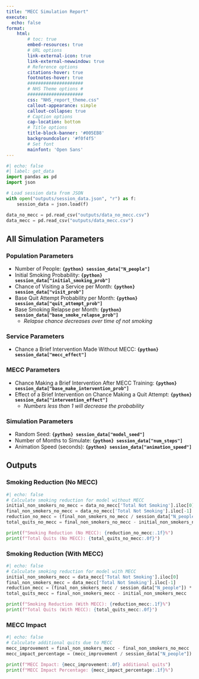 ```yaml
---
title: "MECC Simulation Report"
execute:
  echo: false
format:
    html:
        # toc: true
        embed-resources: true
        # URL options
        link-external-icon: true
        link-external-newwindow: true
        # Reference options
        citations-hover: true
        footnotes-hover: true
        #####################
        # NHS Theme options #
        #####################
        css: "NHS_report_theme.css"
        callout-appearance: simple
        callout-collapse: true
        # Caption options
        cap-location: bottom
        # Title options
        title-block-banner: '#005EB8'
        backgroundcolor: '#f0f4f5'
        # Set font
        mainfont: 'Open Sans'
---
```


<!-- ![](resources\MECC.jpg){height=100} -->

```python
#| echo: false
#| label: get_data
import pandas as pd
import json

# Load session data from JSON
with open("outputs/session_data.json", "r") as f:
    session_data = json.load(f)

data_no_mecc = pd.read_csv("outputs/data_no_mecc.csv")
data_mecc = pd.read_csv("outputs/data_mecc.csv")

```

## All Simulation Parameters

### Population Parameters
 - Number of People: **`{python} session_data["N_people"]`** 
 - Initial Smoking Probability: **`{python} session_data["initial_smoking_prob"]`**
 - Chance of Visiting a Service per Month: **`{python} session_data["visit_prob"]`**
 - Base Quit Attempt Probability per Month: **`{python} session_data["quit_attempt_prob"]`**
 - Base Smoking Relapse per Month: **`{python} session_data["base_smoke_relapse_prob"]`**
    - *Relapse chance decreases over time of not smoking*

### Service Parameters
- Chance a Brief Intervention Made Without MECC: **`{python} session_data["mecc_effect"]`**

### MECC Parameters
 - Chance Making a Brief Intervention After MECC Training: **`{python} session_data["base_make_intervention_prob"]`**
 - Effect of a Brief Intervention on Chance Making a Quit Attempt: **`{python} session_data["intervention_effect"]`**
    - *Numbers less than 1 will decrease the probability*

### Simulation Parameters
 - Random Seed: **`{python} session_data["model_seed"]`**
 - Number of Months to Simulate: **`{python} session_data["num_steps"]`**
 - Animation Speed (seconds): **`{python} session_data["animation_speed"]`**

## Outputs

### Smoking Reduction (No MECC) 
```python
#| echo: false
# Calculate smoking reduction for model without MECC
initial_non_smokers_no_mecc = data_no_mecc['Total Not Smoking'].iloc[0]
final_non_smokers_no_mecc = data_no_mecc['Total Not Smoking'].iloc[-1]
reduction_no_mecc = (final_non_smokers_no_mecc / session_data["N_people"]) * 100
total_quits_no_mecc = final_non_smokers_no_mecc - initial_non_smokers_no_mecc

print(f"Smoking Reduction (No MECC): {reduction_no_mecc:.1f}%")
print(f"Total Quits (No MECC): {total_quits_no_mecc:.0f}")
```

### Smoking Reduction (With MECC) 
```python
#| echo: false
# Calculate smoking reduction for model with MECC
initial_non_smokers_mecc = data_mecc['Total Not Smoking'].iloc[0]
final_non_smokers_mecc = data_mecc['Total Not Smoking'].iloc[-1]
reduction_mecc = (final_non_smokers_mecc / session_data["N_people"]) * 100
total_quits_mecc = final_non_smokers_mecc - initial_non_smokers_mecc

print(f"Smoking Reduction (With MECC): {reduction_mecc:.1f}%")
print(f"Total Quits (With MECC): {total_quits_mecc:.0f}")
```

### MECC Impact

```python
#| echo: false
# Calculate additional quits due to MECC
mecc_improvement = final_non_smokers_mecc - final_non_smokers_no_mecc
mecc_impact_percentage = (mecc_improvement / session_data["N_people"]) * 100

print(f"MECC Impact: {mecc_improvement:.0f} additional quits")
print(f"MECC Impact Percentage: {mecc_impact_percentage:.1f}%")
```

